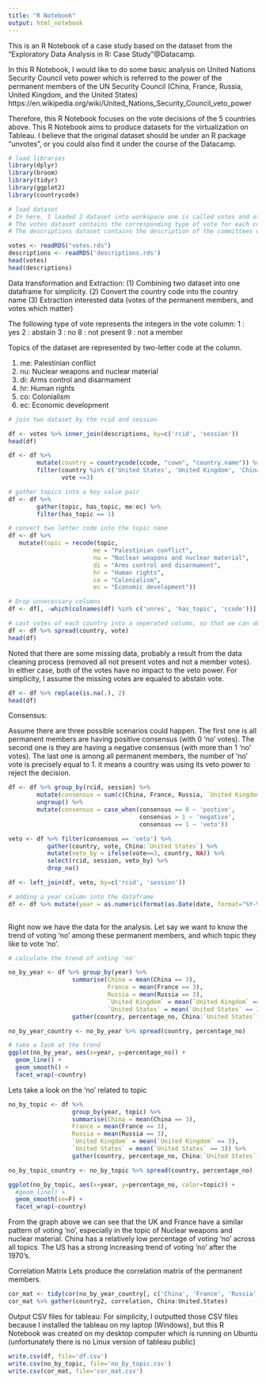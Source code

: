 ```yaml
---
title: "R Notebook"
output: html_notebook
---
```


This is an R Notebook of a case study based on the dataset from the "Exploratory Data Analysis in R: Case Study"@Datacamp.

In this R Notebook, I would like to do some basic analysis on United Nations Security Council veto power which is referred to the power of the permanent members of the UN Security Council (China, France, Russia, United Kingdom, and the United States)
https://en.wikipedia.org/wiki/United_Nations_Security_Council_veto_power

Therefore, this R Notebook focuses on the vote decisions of the 5 countries above. This R Notebook aims to produce datasets for the virtualization on Tableau. I believe that the original dataset should be under an R package "unvotes", or you could also find it under the course of the Datacamp.


```r
# load libraries
library(dplyr)
library(broom)
library(tidyr)
library(ggplot2)
library(countrycode)
```
```r
# load dataset
# In here, I loaded 2 dataset into workspace one is called votes and other is called descriptions.
# The votes dataset contains the corresponding type of vote for each country with given agenda id and session.
# The descriptions dataset contains the description of the committees with given agenda id and session

votes <- readRDS("votes.rds")
descriptions <- readRDS('descriptions.rds')
head(votes)
head(descriptions)
```

Data transformation and Extraction:
(1) Combining two dataset into one dataframe for simplicity.
(2) Convert the country code into the country name
(3) Extraction interested data (votes of the permanent members, and votes which matter)

The following type of vote represents the integers in the vote column:
1 : yes
2 : abstain
3 : no
8 : not present
9 : not a member

Topics of the dataset are represented by two-letter code at the column.

1. me: Palestinian conflict
2. nu: Nuclear weapons and nuclear material
3. di: Arms control and disarmament
4. hr: Human rights
5. co: Colonialism
6. ec: Economic development



```r
# join two dataset by the rcid and session

df <- votes %>% inner_join(descriptions, by=c('rcid', 'session'))
head(df)
```

```r
df <- df %>% 
        mutate(country = countrycode(ccode, "cown", "country.name")) %>%
        filter(country %in% c('United States', 'United Kingdom', 'China', 'Russia', 'France'), 
               vote <=3)

# gather topics into a key value pair 
df <- df %>% 
        gather(topic, has_topic, me:ec) %>% 
        filter(has_topic == 1)
```


```r
# convert two letter code into the topic name
df <- df %>%
   mutate(topic = recode(topic,
                        me = "Palestinian conflict",
                        nu = "Nuclear weapons and nuclear material",
                        di = "Arms control and disarmament",
                        hr = "Human rights",
                        co = "Colonialism",
                        ec = "Economic development"))

```


```r
# Drop unnecessary columns
df <- df[, -which(colnames(df) %in% c('unres', 'has_topic', 'ccode'))]
```


```r
# cast votes of each country into a seperated column, so that we can observe which country has performed the veto power
df <- df %>% spread(country, vote)
head(df)
```

Noted that there are some missing data, probably a result from the data cleaning process (removed all not present votes and not a member votes). In either case, both of the votes have no impact to the veto power. For simplicity, I assume the missing votes are equaled to abstain vote.

```r
df <- df %>% replace(is.na(.), 2)
head(df)
```

Consensus:

Assume there are three possible scenarios could happen. The first one is all permanent members are having positive consensus (with 0 'no' votes). The second one is they are having a negative consensus (with more than 1 'no' votes). The last one is among all permanent members, the number of 'no' vote is precisely equal to 1. it means a country was using its veto power to reject the decision.


```r
df <- df %>% group_by(rcid, session) %>%
        mutate(consensus = sum(c(China, France, Russia, `United Kingdom`, `United States`) == 3)) %>%
        ungroup() %>%
        mutate(consensus = case_when(consensus == 0 ~ 'postive',
                                     consensus > 1 ~ 'negative',
                                     consensus == 1 ~ 'veto'))
```
```r

veto <- df %>% filter(consensus == 'veto') %>% 
           gather(country, vote, China:`United States`) %>%
           mutate(veto_by = ifelse(vote==3, country, NA)) %>%
           select(rcid, session, veto_by) %>%
           drop_na()

df <- left_join(df, veto, by=c('rcid', 'session'))

# adding a year column into the dataframe
df <- df %>% mutate(year = as.numeric(format(as.Date(date, format="%Y-%m-%d"), "%Y")))
 
```

Right now we have the data for the analysis. 
Let say we want to know the trend of voting 'no' among these permanent members, and which topic they like to vote 'no'.

```r
# calculate the trend of voting 'no'

no_by_year <- df %>% group_by(year) %>%
                  summarise(China = mean(China == 3),
                            France = mean(France == 3),
                            Russia = mean(Russia == 3),
                            `United Kingdom` = mean(`United Kingdom` == 3),
                            `United States` = mean(`United States` == 3)) %>%
                  gather(country, percentage_no, China:`United States`)

no_by_year_country <- no_by_year %>% spread(country, percentage_no)

# take a look at the trend
ggplot(no_by_year, aes(x=year, y=percentage_no)) + 
  geom_line() + 
  geom_smooth() +
  facet_wrap(~country)

```

Lets take a look on the 'no' related to topic
```r

no_by_topic <- df %>% 
                  group_by(year, topic) %>%
                  summarise(China = mean(China == 3),
                  France = mean(France == 3),
                  Russia = mean(Russia == 3),
                  `United Kingdom` = mean(`United Kingdom` == 3),
                  `United States` = mean(`United States` == 3)) %>%
                  gather(country, percentage_no, China:`United States`)

no_by_topic_country <- no_by_topic %>% spread(country, percentage_no)

ggplot(no_by_topic, aes(x=year, y=percentage_no, color=topic)) + 
  #geom_line() + 
  geom_smooth(se=F) +
  facet_wrap(~country)

```

From the graph above we can see that the UK and France have a similar pattern of voting 'no', especially in the topic of Nuclear weapons and nuclear material. 
China has a relatively low percentage of voting 'no' across all topics.
The US has a strong increasing trend of voting 'no' after the 1970's.

Correlation Matrix
Lets produce the correlation matrix of the permanent members.
```r
cor_mat <- tidy(cor(no_by_year_country[, c('China', 'France', 'Russia', 'United Kingdom', 'United States')]))
cor_mat %>% gather(country2, correlation, China:United.States)

```

Output CSV files for tableau:
For simplicity, I outputted those CSV files because I installed the tableau on my laptop (Windows), but this R Notebook was created on my desktop computer which is running on Ubuntu (unfortunately there is no Linux version of tableau public)

```r
write.csv(df, file='df.csv')
write.csv(no_by_topic, file='no_by_topic.csv')
write.csv(cor_mat, file='cor_mat.csv')
```








